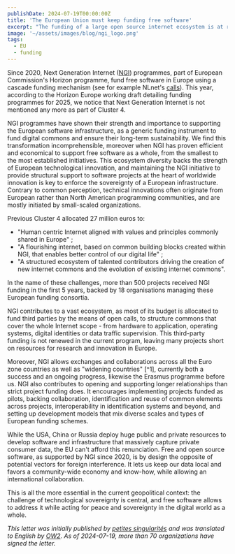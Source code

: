 ```yaml
---
publishDate: 2024-07-19T00:00:00Z
title: 'The European Union must keep funding free software'
excerpt: "The funding of a large open source internet ecosystem is at risk"
image: '~/assets/images/blog/ngi_logo.png'
tags:
  - EU
  - funding
---
```


Since 2020, Next Generation Internet ([NGI](https://www.ngi.eu)) programmes, part of European Commission's Horizon programme, fund free software in Europe using a cascade funding mechanism (see for example NLnet's [calls](https://www.nlnet.nl/commonsfund)). This year, according to the Horizon Europe working draft detailing funding programmes for 2025, we notice that Next Generation Internet is not mentioned any more as part of Cluster&nbsp;4.

NGI programmes have shown their strength and importance to supporting the European software infrastructure, as a generic funding instrument to fund digital commons and ensure their long-term sustainability. We find this transformation incomprehensible, moreover when NGI has proven efficient and economical to support free software as a whole, from the smallest to the most established initiatives. This ecosystem diversity backs the strength of European technological innovation, and maintaining the NGI initiative to provide structural support to software projects at the heart of worldwide innovation is key to enforce the sovereignty of a European infrastructure.
Contrary to common perception, technical innovations often originate from European rather than North American programming communities, and are mostly initiated by small-scaled organizations.

Previous Cluster 4 allocated 27 million euros to:

- "Human centric Internet aligned with values and principles commonly shared in Europe" ;
- "A flourishing internet, based on common building blocks created within NGI, that enables better control of our digital life" ;
- "A structured ecosystem of talented contributors driving the creation of new internet commons and the evolution of existing internet commons".

In the name of these challenges, more than 500 projects received NGI funding in the first 5 years, backed by 18 organisations managing these European funding consortia.

NGI contributes to a vast ecosystem, as most of its budget is allocated to fund third parties by the means of open calls, to structure commons that cover the whole Internet scope - from hardware to application, operating systems, digital identities or data traffic supervision. This third-party funding is not renewed in the current program, leaving many projects short on resources for research and innovation in Europe.

Moreover, NGI allows exchanges and collaborations across all the Euro zone countries as well as "widening countries" [^1], currently both a success and an ongoing progress, likewise the Erasmus programme before us. NGI also contributes to opening and supporting longer relationships than strict project funding does. It encourages implementing projects funded as pilots, backing collaboration, identification and reuse of common elements across projects, interoperability in identification systems and beyond, and setting up development models that mix diverse scales and types of European funding schemes.

While the USA, China or Russia deploy huge public and private resources to develop software and infrastructure that massively capture private consumer data, the EU can't afford this renunciation.
Free and open source software, as supported by NGI since 2020, is by design the opposite of potential vectors for foreign interference. It lets us keep our data local and favors a community-wide economy and know-how, while allowing an international collaboration.

This is all the more essential in the current geopolitical context: the challenge of technological sovereignty is central, and free software allows to address it while acting for peace and sovereignty in the digital world as a whole.

*This letter was initially published by [petites singularités](https://ps.zoethical.org/pub/lettre-publique-aux-ncp-au-sujet-de-ngi/) and was translated to English by [OW2](https://www.ow2.org/view/Events/The_European_Union_must_keep_funding_free_software_open_letter). As of 2024-07-19, more than 70 organizations have signed the letter.*
